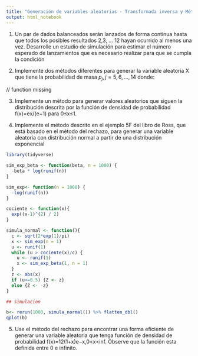 ```yaml
---
title: "Generación de variables aleatorias - Transformada inversa y Método del rechazo"
output: html_notebook
---
```


1. Un par de dados balanceados serán lanzados de forma continua hasta que todos los posibles resultados 2,3, ... 12 hayan ocurrido al menos una vez. Desarrolle un estudio de simulación para estimar el número esperado de lanzamientos que es necesario realizar para que se cumpla la condición

2. Implemente dos métodos diferentes para generar la variable aleatoria X que tiene la probabilidad de masa $p_j, j=5,6,..., 14$ donde:


// function missing


3. Implemente un método para generar valores aleatorios que siguen la distribución descrita por la función de densidad de probabilidad f(x)=ex/(e−1) para 0≤x≤1.

4. Implemente el método descrito en el ejemplo 5F del libro de Ross, que está basado en el método del rechazo, para generar una variable aleatoria con distribución normal a partir de una distribución exponencial

```r

library(tidyverse)

sim_exp_beta <- function(beta, n = 1000) {
  -beta * log(runif(n))
}

sim_exp<- function(n = 1000) {
  -log(runif(n))
}

cociente <- function(x){
  exp((x-1)^(2) / 2)
}

simula_normal <- function(){
  c <- sqrt(2*exp(1)/pi)
  x <- sim_exp(n = 1)
  u <- runif(1)
  while (u > cociente(x)/c) {
    u <- runif(1)
    x <- sim_exp_beta(1, n = 1)
  }
  z <- abs(x)
  if (u<=0.5) {Z <- z}
  else {Z <- -z} 
}

## simulacion

b<- rerun(1000, simula_normal()) %>% flatten_dbl()
qplot(b)   
```   


5. Use el método del rechazo para encontrar una forma eficiente de generar una variable aleatoria que tenga función de densidad de probabilidad f(x)=12(1+x)e−x,0<x<inf. Observe que la función esta definida entre 0 e infinito.